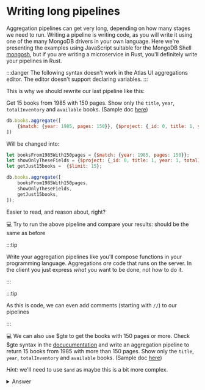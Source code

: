 # Writing long pipelines

Aggregation pipelines can get very long, depending on how many stages we need to run. Writing a pipeline is writing code, as you will write it using one of the many MongoDB drivers in your own language. Here we're presenting the examples using JavaScript suitable for the MongoDB Shell [mongosh](https://www.mongodb.com/docs/mongodb-shell/), but if you are writing a microservice in Rust, you'll definitely write your pipelines in Rust.

:::danger
The following syntax doesn't work in the Atlas UI aggregations editor. The editor doesn't support declaring variables.
:::

This is why we should rewrite our last pipeline like this:

Get 15 books from 1985 with 150 pages. Show only the `title`, `year`, `totalInventory` and `available` books. (Sample doc [here](/docs/simple-queries/project))

```js
db.books.aggregate([
    {$match: {year: 1985, pages: 150}}, {$project: {_id: 0, title: 1, year: 1, totalInventory: 1, available: 1}}, {$limit: 15}
])
```
Will be changed into:


```js
let booksFrom1985With150pages = {$match: {year: 1985, pages: 150}};
let showOnlyTheseFields = {$project: {_id: 0, title: 1, year: 1, totalInventory: 1, available: 1}};
let getJust15books =  {$limit: 15};

db.books.aggregate([
    booksFrom1985With150pages,
    showOnlyTheseFields,
    getJust15books,
]);
```

Easier to read, and reason about, right?

💻 Try to run the above pipeline and compare your results: should be the same as before

:::tip

Write your aggregation pipelines like you'll compose functions in your programming language. Aggregations _are_ code that runs on the server. In the client you just express _what_ you want to be done, not _how_ to do it.

:::

:::tip

As this is code, we can even add comments (starting with `//`) to our pipelines

:::


💻 We can also use $gte to get the books with 150 pages or more. Check $gte syntax in the [docucumentation](https://www.mongodb.com/docs/manual/reference/operator/query/gte/) and write an aggregation pipeline to return 15 books from 1985 with more than 150 pages. Show only the `title`, `year`, `totalInventory` and `available` books. (Sample doc [here](/docs/simple-queries/project))

_Hint:_ we'll need to use `$and` as maybe this is a bit more complex.

<details>
<summary>Answer</summary>
<div>

```js
let moreThan150pages =  {pages: {$gte: 150}}
let booksFrom1985WithMoreThan150pages = {$match: {$and: [{year: 1985}, moreThan150pages]}};
let showOnlyTheseFields = {$project: {_id: 0, title: 1, year: 1, totalInventory: 1, available: 1}};
let getJust15books =  {$limit: 15};

db.books.aggregate([
    booksFrom1985With150pages,
    showOnlyTheseFields,
    getJust15books,
]);
```

</div>
</details>
